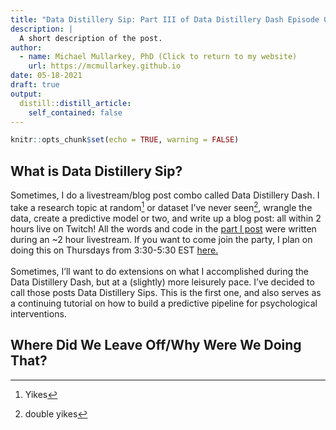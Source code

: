 ```yaml
---
title: "Data Distillery Sip: Part III of Data Distillery Dash Episode 02"
description: |
  A short description of the post.
author:
  - name: Michael Mullarkey, PhD (Click to return to my website)
    url: https://mcmullarkey.github.io
date: 05-18-2021
draft: true
output:
  distill::distill_article:
    self_contained: false
---
```



```r
knitr::opts_chunk$set(echo = TRUE, warning = FALSE)
```

## What is Data Distillery Sip?

Sometimes, I do a livestream/blog post combo called Data Distillery Dash. I take a research topic at random^[Yikes] or dataset I've never seen^[double yikes], wrangle the data, create a predictive model or two, and write up a blog post: all within 2 hours live on Twitch! All the words and code in the [part I post](https://mcmullarkey.github.io/mcm-blog/posts/2021-05-13-data-distillery-dash-episode-02/){target="_blank"} were written during an ~2 hour livestream. If you want to come join the party, I plan on doing this on Thursdays from 3:30-5:30 EST [here.](https://www.twitch.tv/mcmullarkey){target="_blank"} <br>
<br>
Sometimes, I'll want to do extensions on what I accomplished during the Data Distillery Dash, but at a (slightly) more leisurely pace. I've decided to call those posts Data Distillery Sips. This is the first one, and also serves as a continuing tutorial on how to build a predictive pipeline for psychological interventions.

## Where Did We Leave Off/Why Were We Doing That?

